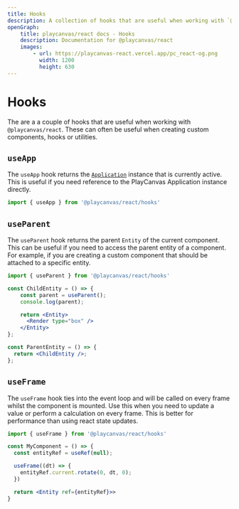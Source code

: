 ```yaml
---
title: Hooks
description: A collection of hooks that are useful when working with `@playcanvas/react`.
openGraph:
    title: playcanvas/react docs - Hooks
    description: Documentation for @playcanvas/react
    images:
        - url: https://playcanvas-react.vercel.app/pc_react-og.png
          width: 1200
          height: 630
---
```


# Hooks

The are a a couple of hooks that are useful when working with `@playcanvas/react`. These can often be useful when creating custom components, hooks or utilities.

## `useApp`

The `useApp` hook returns the [`Application`](https://api.playcanvas.com/classes/Engine.Application.html) instance that is currently active. This is useful if you need reference to the PlayCanvas Application instance directly.

```jsx
import { useApp } from '@playcanvas/react/hooks'
```

## `useParent`

The `useParent` hook returns the parent `Entity` of the current component. This can be useful if you need to access the parent entity of a component. For example, if you are creating a custom component that should be attached to a specific entity.

```jsx
import { useParent } from '@playcanvas/react/hooks'

const ChildEntity = () => {
    const parent = useParent();
    console.log(parent);

    return <Entity>
      <Render type="box" />
    </Entity>
};

const ParentEntity = () => {
  return <ChildEntity />;
};
```

## `useFrame`

The `useFrame` hook ties into the event loop and will be called on every frame whilst the component is mounted. Use this when you need to update a value or perform a calculation on every frame. This is better for performance than using react state updates.

```jsx
import { useFrame } from '@playcanvas/react/hooks'

const MyComponent = () => {
  const entityRef = useRef(null);

  useFrame((dt) => {
    entityRef.current.rotate(0, dt, 0);
  })

  return <Entity ref={entityRef}>>
}
```